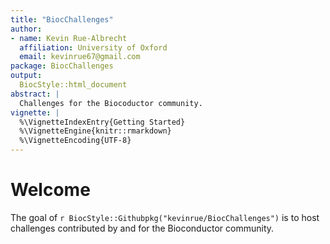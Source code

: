 ```yaml
---
title: "BiocChallenges"
author:
- name: Kevin Rue-Albrecht
  affiliation: University of Oxford
  email: kevinrue67@gmail.com
package: BiocChallenges
output:
  BiocStyle::html_document
abstract: |
  Challenges for the Biocoductor community.
vignette: |
  %\VignetteIndexEntry{Getting Started}
  %\VignetteEngine{knitr::rmarkdown}
  %\VignetteEncoding{UTF-8}
---
```


# Welcome

The goal of <i class="fab fa-github"></i> `r BiocStyle::Githubpkg("kevinrue/BiocChallenges")` is to host challenges contributed by and for the Bioconductor community.
